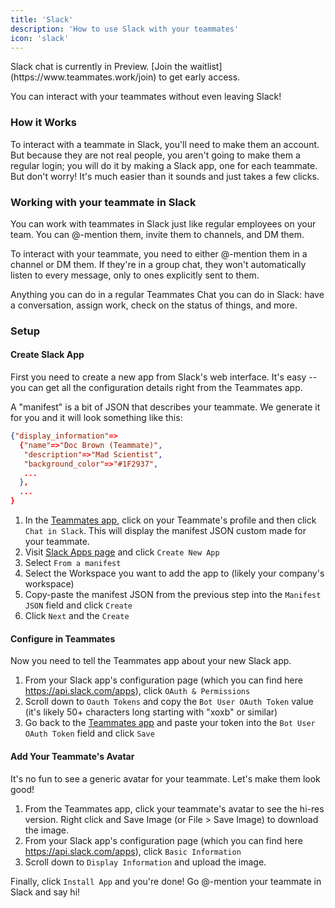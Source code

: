 ```yaml
---
title: 'Slack'
description: 'How to use Slack with your teammates'
icon: 'slack'
---
```


<Note>
Slack chat is currently in Preview. [Join the waitlist](https://www.teammates.work/join) to get early access.
</Note>

You can interact with your teammates without even leaving Slack!

### How it Works

To interact with a teammate in Slack, you'll need to make them an account. But because they are not real people, you aren't going to make them a regular login; you will do it by making a Slack app, one for each teammate.
But don't worry! It's much easier than it sounds and just takes a few clicks.

### Working with your teammate in Slack

You can work with teammates in Slack just like regular employees on your team. You can @-mention them, invite them to channels, and DM them.

<Note>
To interact with your teammate, you need to either @-mention them in a channel or DM them. If they're in a group chat, they won't automatically listen to every message, only to ones explicitly sent to them.
</Note>

Anything you can do in a regular Teammates Chat you can do in Slack: have a conversation, assign work, check on the status of things, and more.

### Setup


#### Create Slack App

First you need to create a new app from Slack's web interface. It's easy -- you can get all the configuration details right from the Teammates app.

A "manifest" is a bit of JSON that describes your teammate. We generate it for you and it will look something like this:

```json
{"display_information"=>
  {"name"=>"Doc Brown (Teammate)",
   "description"=>"Mad Scientist",
   "background_color"=>"#1F2937",
   ...
  },
  ...
}
```

1. In the [Teammates app](https://app.teammates.work/teammates), click on your Teammate's profile and then click `Chat in Slack`. This will display the manifest JSON custom made for your teammate.
1. Visit [Slack Apps page](https://api.slack.com/apps) and click `Create New App`
1. Select `From a manifest`
1. Select the Workspace you want to add the app to (likely your company's workspace)
1. Copy-paste the manifest JSON from the previous step into the `Manifest JSON` field and click `Create`
1. Click `Next` and the `Create`

#### Configure in Teammates

Now you need to tell the Teammates app about your new Slack app.

1. From your Slack app's configuration page (which you can find here https://api.slack.com/apps), click `OAuth & Permissions`
1. Scroll down to `Oauth Tokens` and copy the `Bot User OAuth Token` value (it's likely 50+ characters long starting with "xoxb" or similar)
1. Go back to the [Teammates app](https://app.teammtes.work/teammtes) and paste your token into the `Bot User OAuth Token` field and click `Save`

#### Add Your Teammate's Avatar

It's no fun to see a generic avatar for your teammate. Let's make them look good!

1. From the Teammates app, click your teammate's avatar to see the hi-res version. Right click and Save Image (or File > Save Image) to download the image.
1. From your Slack app's configuration page (which you can find here https://api.slack.com/apps), click `Basic Information`
1. Scroll down to `Display Information` and upload the image.


Finally, click `Install App` and you're done! Go @-mention your teammate in Slack and say hi!



